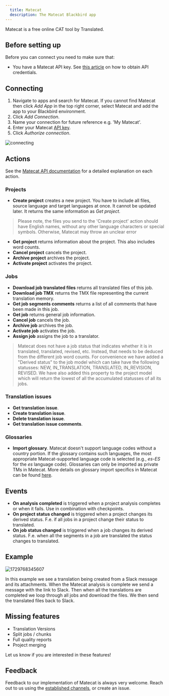 ```yaml
---
  title: Matecat
  description: The Matecat Blackbird app
---
```


<LinkCard title="View on Github" target="_blank" href="https://github.com/bb-io/Matecat" icon="github" />

Matecat is a free online CAT tool by Translated.

## Before setting up

Before you can connect you need to make sure that:

- You have a Matecat API key. See [this article](https://guides.matecat.com/obtaining-api-credentials) on how to obtain API credentials.

## Connecting

1. Navigate to apps and search for Matecat. If you cannot find Matecat then click _Add App_ in the top right corner, select Matecat and add the app to your Blackbird environment.
2. Click _Add Connection_.
3. Name your connection for future reference e.g. 'My Matecat'.
4. Enter your Matecat [API key](https://guides.matecat.com/obtaining-api-credentials).
5. Click _Authorize connection_.

![connecting](https://raw.githubusercontent.com/bb-io/Matecat/main/image/README/1693310380983.png)

## Actions

See the [Matecat API documentation](https://www.matecat.com/api/docs#/) for a detailed explanation on each action.

### Projects

- **Create project** creates a new project. You have to include all files, source language and target languages at once. It cannot be updated later. It returns the same information as _Get project_.
> Please note, the files you send to the 'Create project' action should have English names, without any other language characters or special symbols. Otherwise, Matecat may throw an unclear error
- **Get project** returns information about the project. This also includes word counts.
- **Cancel project** cancels the project.
- **Archive project** archives the project.
- **Activate project** activates the project.

### Jobs

- **Download job translated files** returns all translated files of this job.
- **Download job TMX** returns the TMX file representing the current translation memory.
- **Get job segments comments** returns a list of all comments that have been made in this job.
- **Get job** returns general job information.
- **Cancel job** cancels the job.
- **Archive job** archives the job.
- **Activate job** activates the job.
- **Assign job** assigns the job to a translator.

> Matecat does not have a job status that indicates whether it is in translated, translated, revised, etc. Instead, that needs to be deduced from the different job word counts. For convenience we have added a "Derived status" to the job model which can take have the following statusses: NEW, IN_TRANSLATION, TRANSLATED, IN_REVISION, REVISED. We have also added this property to the project model which will return the lowest of all the accumulated statusses of all its jobs.

### Translation issues

- **Get translation issue**.
- **Create translation issue**.
- **Delete translation issue**.
- **Get translation issue comments**.

### Glossaries

- **Import glossary**. Matecat doesn't support language codes without a country portion. If the glossary contains such languages, the most appropriate Matecat-supported language code is selected (e.g., _es-ES_ for the _es_ language code). Glossaries can only be imported as private TMs in Matecat. More details on glossary import specifics in Matecat can be found [here](https://guides.matecat.com/how-to-add-a-glossary).

## Events

- **On analysis completed** is triggered when a project analysis completes or when it fails. Use in combination with checkpoints.
- **On project status changed** is triggered when a project changes its derived status. F.e. if all jobs in a project change their status to translated.
- **On job status changed** is triggered when a job changes its derived status. F.e. when all the segments in a job are translated the status changes to translated.

## Example

![1729768345607](https://raw.githubusercontent.com/bb-io/Matecat/main/image/README/1729768345607.png)

In this example we see a translation being created from a Slack message and its attachments. When the Matecat analysis is complete we send a message with the link to Slack. Then when all the translations are completed we loop through all jobs and download the files. We then send the translated files back to Slack.

## Missing features

- Translation Versions
- Split jobs / chunks
- Full quality reports
- Project merging

Let us know if you are interested in these features!

## Feedback

Feedback to our implementation of Matecat is always very welcome. Reach out to us using the [established channels](https://www.blackbird.io/), or create an issue.

